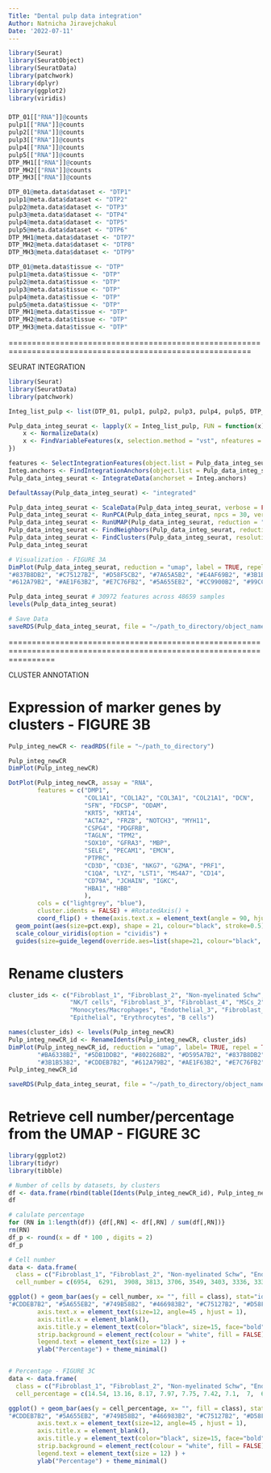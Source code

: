 ---
Title: "Dental pulp data integration"
Author: Natnicha Jiravejchakul
Date: '2022-07-11'
---

```{r}
library(Seurat)
library(SeuratObject)
library(SeuratData)
library(patchwork)
library(dplyr)
library(ggplot2)
library(viridis)
```


###

```{r}

DTP_01[["RNA"]]@counts
pulp1[["RNA"]]@counts
pulp2[["RNA"]]@counts
pulp3[["RNA"]]@counts
pulp4[["RNA"]]@counts
pulp5[["RNA"]]@counts
DTP_MH1[["RNA"]]@counts
DTP_MH2[["RNA"]]@counts
DTP_MH3[["RNA"]]@counts

DTP_01@meta.data$dataset <- "DTP1"
pulp1@meta.data$dataset <- "DTP2"
pulp2@meta.data$dataset <- "DTP3"
pulp3@meta.data$dataset <- "DTP4"
pulp4@meta.data$dataset <- "DTP5"
pulp5@meta.data$dataset <- "DTP6"
DTP_MH1@meta.data$dataset <- "DTP7"
DTP_MH2@meta.data$dataset <- "DTP8"
DTP_MH3@meta.data$dataset <- "DTP9"

DTP_01@meta.data$tissue <- "DTP"
pulp1@meta.data$tissue <- "DTP"
pulp2@meta.data$tissue <- "DTP"
pulp3@meta.data$tissue <- "DTP"
pulp4@meta.data$tissue <- "DTP"
pulp5@meta.data$tissue <- "DTP"
DTP_MH1@meta.data$tissue <- "DTP"
DTP_MH2@meta.data$tissue <- "DTP"
DTP_MH3@meta.data$tissue <- "DTP"

```


==========================================================================================================

SEURAT INTEGRATION


```{r, dpi=500}

library(Seurat)
library(SeuratData)
library(patchwork)

Integ_list_pulp <- list(DTP_01, pulp1, pulp2, pulp3, pulp4, pulp5, DTP_MH1, DTP_MH2, DTP_MH3)

Pulp_data_integ_seurat <- lapply(X = Integ_list_pulp, FUN = function(x) {
    x <- NormalizeData(x)
    x <- FindVariableFeatures(x, selection.method = "vst", nfeatures = 2000)
})

features <- SelectIntegrationFeatures(object.list = Pulp_data_integ_seurat)
Integ.anchors <- FindIntegrationAnchors(object.list = Pulp_data_integ_seurat, anchor.features = features)
Pulp_data_integ_seurat <- IntegrateData(anchorset = Integ.anchors)

DefaultAssay(Pulp_data_integ_seurat) <- "integrated"

Pulp_data_integ_seurat <- ScaleData(Pulp_data_integ_seurat, verbose = FALSE)
Pulp_data_integ_seurat <- RunPCA(Pulp_data_integ_seurat, npcs = 30, verbose = FALSE)
Pulp_data_integ_seurat <- RunUMAP(Pulp_data_integ_seurat, reduction = "pca", dims = 1:30)
Pulp_data_integ_seurat <- FindNeighbors(Pulp_data_integ_seurat, reduction = "pca", dims = 1:30)
Pulp_data_integ_seurat <- FindClusters(Pulp_data_integ_seurat, resolution = 0.6)
Pulp_data_integ_seurat

# Visualization - FIGURE 3A
DimPlot(Pulp_data_integ_seurat, reduction = "umap", label = TRUE, repel = TRUE, cols = c("#749B58B2", "#F0E685B2", "#466983B2", "#BA6338B2", "#5DB1DDB2", "#802268B2", "#D595A7B2",
"#837B8DB2", "#C75127B2", "#D58F5CB2", "#7A65A5B2", "#E4AF69B2", "#3B1B53B2", "#CDDEB7B2", 
"#612A79B2", "#AE1F63B2", "#E7C76FB2", "#5A655EB2", "#CC9900B2", "#99CC00B2", "#A9A9A9B2")) # igv palette

Pulp_data_integ_seurat # 30972 features across 48659 samples
levels(Pulp_data_integ_seurat)

# Save Data
saveRDS(Pulp_data_integ_seurat, file = "~/path_to_directory/object_name.rds")

```


======================================================================================================================

CLUSTER ANNOTATION


# Expression of marker genes by clusters - FIGURE 3B

```{r, dpi=500}

Pulp_integ_newCR <- readRDS(file = "~/path_to_directory")

Pulp_integ_newCR
DimPlot(Pulp_integ_newCR)

DotPlot(Pulp_integ_newCR, assay = "RNA", 
        features = c("DMP1",
                     "COL1A1", "COL1A2", "COL3A1", "COL21A1", "DCN",
                     "SFN", "FDCSP", "ODAM",                            
                     "KRT5", "KRT14",
                     "ACTA2", "FRZB", "NOTCH3", "MYH11",                
                     "CSPG4", "PDGFRB",                                           
                     "TAGLN", "TPM2",
                     "SOX10", "GFRA3", "MBP", 
                     "SELE", "PECAM1", "EMCN",  
                     "PTPRC",                                          
                     "CD3D", "CD3E", "NKG7", "GZMA", "PRF1",
                     "C1QA", "LYZ", "LST1", "MS4A7", "CD14",
                     "CD79A", "JCHAIN", "IGKC",                 
                     "HBA1", "HBB"
                     ),                                    
        cols = c("lightgrey", "blue"), 
        cluster.idents = FALSE) + #RotatedAxis() + 
        coord_flip() + theme(axis.text.x = element_text(angle = 90, hjust =1)) +
  geom_point(aes(size=pct.exp), shape = 21, colour="black", stroke=0.5) +
  scale_colour_viridis(option = "cividis") +
  guides(size=guide_legend(override.aes=list(shape=21, colour="black", fill="white")))

```

# Rename clusters

```{r}

cluster_ids <- c("Fibroblast_1", "Fibroblast_2", "Non-myelinated Schw", "Endothelial_1", "MSCs_1", "Endothelial_2",
                 "NK/T cells", "Fibroblast_3", "Fibroblast_4", "MSCs_2", "Myelinated Schw",
                 "Monocytes/Macrophages", "Endothelial_3", "Fibroblast_5", "Fibroblast_6", "Odontoblast",  
                 "Epithelial", "Erythrocytes", "B cells")

names(cluster_ids) <- levels(Pulp_integ_newCR)
Pulp_integ_newCR_id <- RenameIdents(Pulp_integ_newCR, cluster_ids)
DimPlot(Pulp_integ_newCR_id, reduction = "umap", label= TRUE, repel = TRUE, label.size = 3,  cols = c("#749B58B2", "#466983B2", 
        "#BA6338B2", "#5DB1DDB2", "#802268B2", "#D595A7B2", "#837B8DB2", "#C75127B2", "#D58F5CB2", "#7A65A5B2", "#E4AF69B2", 
        "#3B1B53B2", "#CDDEB7B2", "#612A79B2", "#AE1F63B2", "#E7C76FB2", "#5A655EB2", "#CC9900B2", "#99CC00B2", "#A9A9A9B2"))
Pulp_integ_newCR_id

saveRDS(Pulp_data_integ_seurat, file = "~/path_to_directory/object_name.rds")

```


# Retrieve cell number/percentage from the UMAP - FIGURE 3C


```{r}

library(ggplot2)
library(tidyr)
library(tibble)

# Number of cells by datasets, by clusters  
df <- data.frame(rbind(table(Idents(Pulp_integ_newCR_id), Pulp_integ_newCR_id$dataset)))
df

# calulate percentage 
for (RN in 1:length(df)) {df[,RN] <- df[,RN] / sum(df[,RN])}
rm(RN)
df_p <- round(x = df * 100 , digits = 2)
df_p

```


```{r, fig.height=8, fig.width=4, dpi=500}

# Cell number
data <- data.frame(
  class = c("Fibroblast_1", "Fibroblast_2", "Non-myelinated Schw", "Endothelial_1", "MSCs_1", "Endothelial_2", "NK/T cells", "Fibroblast_3", "Fibroblast_4", "MSCs_2", "Myelinated Schw", "Monocytes/Macrophages", "Endothelial_3", "Fibroblast_5", "Fibroblast_6", "Odontoblast", "Epithelial", "Fibroblast_7", "B cells"),
  cell_number = c(6954,  6291,  3908, 3813, 3706, 3549, 3403, 3336, 3330, 2888, 2018, 1379, 1271, 541,  541,  292,  221,  196, 185))

ggplot() + geom_bar(aes(y = cell_number, x= "", fill = class), stat="identity" , data = data ) + scale_fill_manual(values=c("#99CC00B2", "#5DB1DDB2", "#D595A7B2",  
"#CDDEB7B2", "#5A655EB2", "#749B58B2", "#466983B2", "#C75127B2", "#D58F5CB2", "#612A79B2", "#AE1F63B2", "#CC9900B2", "#3B1B53B2", "#802268B2", "#7A65A5B2", "#BA6338B2",   "#837B8DB2", "#E4AF69B2", "#CC9900B2")) + theme(axis.text = element_text(size = 12 , face="bold"), 
        axis.text.x = element_text(size=12, angle=45 , hjust = 1), 
        axis.title.x = element_blank(), 
        axis.title.y = element_text(color="black", size=15, face="bold"), 
        strip.background = element_rect(colour = "white", fill = FALSE), 
        legend.text = element_text(size = 12) ) + 
        ylab("Percentage") + theme_minimal()


# Percentage - FIGURE 3C
data <- data.frame(
  class = c("Fibroblast_1", "Fibroblast_2", "Non-myelinated Schw", "Endothelial_1", "MSCs_1", "Endothelial_2", "NK/T cells", "Fibroblast_3", "Fibroblast_4", "MSCs_2", "Myelinated Schw", "Monocytes/Macrophages", "Endothelial_3", "Fibroblast_5", "Fibroblast_6", "Odontoblast", "Epithelial", "Fibroblast_7", "B cells"),
  cell_percentage = c(14.54, 13.16, 8.17, 7.97, 7.75, 7.42, 7.1,  7,  6.96, 6.04, 4.22, 2.88, 2.66, 1.13, 1.13, 0.61, 0.46, 0.4, 0.4))

ggplot() + geom_bar(aes(y = cell_percentage, x= "", fill = class), stat="identity" , data = data ) + scale_fill_manual(values=c("#99CC00B2", "#5DB1DDB2", "#D595A7B2",  
"#CDDEB7B2", "#5A655EB2", "#749B58B2", "#466983B2", "#C75127B2", "#D58F5CB2", "#612A79B2", "#AE1F63B2", "#CC9900B2", "#3B1B53B2", "#802268B2", "#7A65A5B2", "#BA6338B2",   "#837B8DB2", "#E4AF69B2", "#CC9900B2")) + theme(axis.text = element_text(size = 12 , face="bold"), 
        axis.text.x = element_text(size=12, angle=45 , hjust = 1), 
        axis.title.x = element_blank(), 
        axis.title.y = element_text(color="black", size=15, face="bold"), 
        strip.background = element_rect(colour = "white", fill = FALSE), 
        legend.text = element_text(size = 12) ) + 
        ylab("Percentage") + theme_minimal()

```

